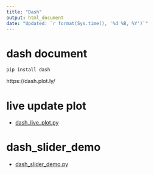 ---
title: "Dash"
output: html_document
date: "Updated: `r format(Sys.time(), '%d %B, %Y')`"
---

# dash document


```
pip install dash
```

https://dash.plot.ly/ 


# live update plot

 * <a href="python_code/dash_live_plot.py">dash_live_plot.py</a>

# dash_slider_demo

 * <a href="python_code/dash_slider_demo.py">dash_slider_demo.py</a>